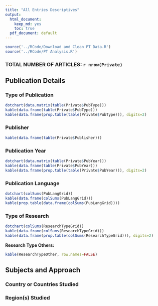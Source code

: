 ```yaml
---
title: "All Entries Descriptives"
output:
  html_document:
    keep_md: yes
    toc: true
  pdf_document: default
---
```



```r
source('../RCode/Download and Clean PT Data.R')
source('../RCode/PT Analysis.R')
```

### TOTAL NUMBER OF ARTICLES: `r nrow(Private)`

## Publication Details

### Type of Publication

```r
dotchart(data.matrix(table(Private$PubType)))
kable(data.frame(table(Private$PubType)))
kable(data.frame(prop.table(table(Private$PubType))), digits=2)
```

### Publisher
```r
kable(data.frame(table(Private$Publisher)))
```

### Publication Year

```r
dotchart(data.matrix(table(Private$PubYear)))
kable(data.frame(table(Private$PubYear)))
kable(data.frame(prop.table(table(Private$PubYear))), digits=2)
```

### Publication Language

```r
dotchart(colSums(PubLangGrid))
kable(data.frame(colSums(PubLangGrid)))
kable(prop.table(data.frame(colSums(PubLangGrid))))
```

### Type of Research

```r
dotchart(colSums(ResearchTypeGrid))
kable(data.frame(colSums(ResearchTypeGrid)))
kable(data.frame(prop.table(colSums(ResearchTypeGrid))), digits=2)
```

**Research Type Others:** 

```r
kable(ResearchTypeOther, row.names=FALSE)
```

## Subjects and Approach

### Country or Countries Studied

### Region(s) Studied

